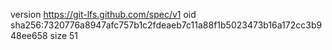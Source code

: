 version https://git-lfs.github.com/spec/v1
oid sha256:7320776a8947afc757b1c2fdeaeb7c11a88f1b5023473b16a172cc3b948ee658
size 51
